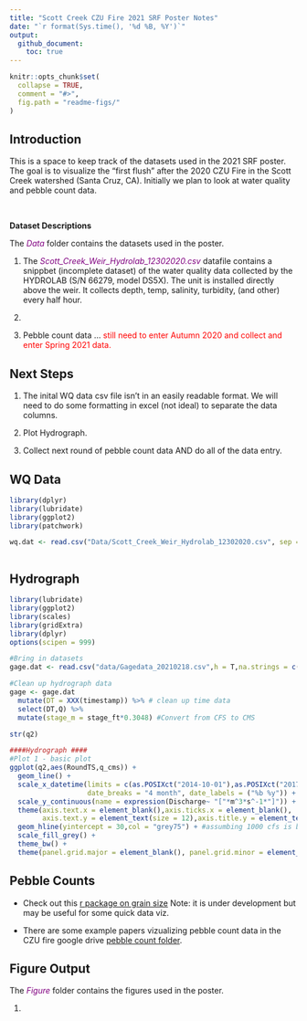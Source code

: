 ```yaml
---
title: "Scott Creek CZU Fire 2021 SRF Poster Notes"
date: "`r format(Sys.time(), '%d %B, %Y')`"
output: 
  github_document:
    toc: true
---
```


<!-- README.md is generated from README.Rmd. Please edit that file -->

```r
knitr::opts_chunk$set(
  collapse = TRUE,
  comment = "#>",
  fig.path = "readme-figs/"
)
```


## Introduction
This is a space to keep track of the datasets used in the 2021 SRF poster. The goal is to visualize the "first flush" after the 2020 CZU Fire in the Scott Creek watershed (Santa Cruz, CA). Initially we plan to look at water quality and pebble count data.

<br>

**Dataset Descriptions** 


The <span style="color:purple">*Data*</span> folder contains the datasets used in the poster.

1. The <span style="color:purple">*Scott_Creek_Weir_Hydrolab_12302020.csv*</span> datafile contains a snippbet (incomplete dataset) of the water quality data collected by the HYDROLAB (S/N 66279, model DS5X). The unit is installed directly above the weir. It collects depth, temp, salinity, turbidity, (and other) every half hour. 

2. 

3. Pebble count data ... <span style="color:red">still need to enter Autumn 2020 and collect and enter Spring 2021 data.</span>


## Next Steps

1. The inital WQ data csv file isn't in an easily readable format. We will need to do some formatting in excel (not ideal) to separate the data columns.

2. Plot Hydrograph.

3. Collect next round of pebble count data AND do all of the data entry.

## WQ Data


```r

library(dplyr)
library(lubridate)
library(ggplot2)
library(patchwork)

wq.dat <- read.csv("Data/Scott_Creek_Weir_Hydrolab_12302020.csv", sep = ",", header = T) #Initial water qualiy test dataset.



```


## Hydrograph
```r
library(lubridate)
library(ggplot2)
library(scales)
library(gridExtra)
library(dplyr)
options(scipen = 999)

#Bring in datasets
gage.dat <- read.csv("data/Gagedata_20210218.csv",h = T,na.strings = c("","NA","#N/A"))#Flows up to 30 January 2021

#Clean up hydrograph data
gage <- gage.dat
  mutate(DT = XXX(timestamp)) %>% # clean up time data
  select(DT,Q) %>% 
  mutate(stage_m = stage_ft*0.3048) #Convert from CFS to CMS

str(q2)

####Hydrograph ####
#Plot 1 - basic plot
ggplot(q2,aes(RoundTS,q_cms)) +
  geom_line() +
  scale_x_datetime(limits = c(as.POSIXct("2014-10-01"),as.POSIXct("2017-10-01")),name = "",
                   date_breaks = "4 month", date_labels = ("%b %y")) +
  scale_y_continuous(name = expression(Discharge~ "["*m^3*s^-1*"]")) +  ###Need to change notation
  theme(axis.text.x = element_blank(),axis.ticks.x = element_blank(),
        axis.text.y = element_text(size = 12),axis.title.y = element_text(size = 14)) +
  geom_hline(yintercept = 30,col = "grey75") + #assumbing 1000 cfs is bankfull
  scale_fill_grey() +
  theme_bw() +
  theme(panel.grid.major = element_blank(), panel.grid.minor = element_blank()) 
```


## Pebble Counts 


* Check out this [r package on grain size](https://github.com/dtavern/grainsizeR) Note: it is under development but may be useful for some quick data viz.

* There are some example papers vizualizing pebble count data in the CZU fire google drive [pebble count folder](https://drive.google.com/drive/u/1/folders/1MwYFVTyhN1_3NMqhlwIAu8DBYOm8KzSo).

## Figure Output 


The <span style="color:purple">*Figure*</span> folder contains the figures used in the poster.

1.
